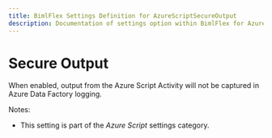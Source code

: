 ---
title: BimlFlex Settings Definition for AzureScriptSecureOutput
description: Documentation of settings option within BimlFlex for AzureScriptSecureOutput
---
<head>
  <meta name="varigenceProduct" content="BimlFlex"></meta>
  <meta name="varigenceArticleType" content="Reference"></meta>
</head>


# Secure Output

When enabled, output from the Azure Script Activity will not be captured in Azure Data Factory logging.

Notes:

* This setting is part of the *Azure Script* settings category.

